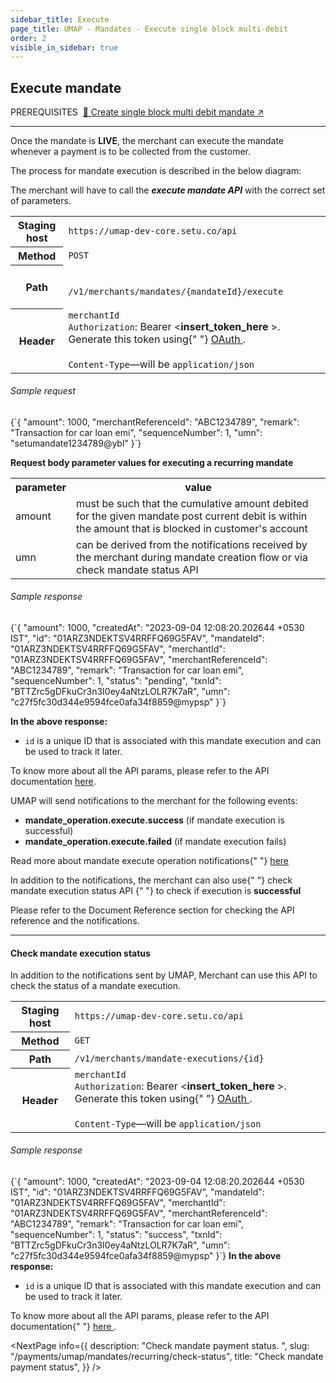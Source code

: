```yaml
---
sidebar_title: Execute
page_title: UMAP - Mandates - Execute single block multi-debit
order: 2
visible_in_sidebar: true
---
```


## Execute mandate

<Text size="small" weight="600">
    PREREQUISITES&nbsp;
</Text>
<a href="/payments/umap/mandates/single-block-multi-debit/create" target="_self">🌟 Create single block multi debit mandate ↗</a>

<hr class="primary" />

Once the mandate is **LIVE**, the merchant can execute the mandate whenever a payment is to be collected from the customer.

The process for mandate execution is described in the below diagram:

The merchant will have to call the **<i>execute mandate API</i>** with the correct set of parameters.

<table>
    <tbody>
        <tr>
            <th>Staging host</th>
            <td>
                <code>https://umap-dev-core.setu.co/api</code>
            </td>
        </tr>
        <tr>
            <th>Method</th>
            <td>
                <code>POST</code>
            </td>
        </tr>
        <tr>
            <th>Path</th>
            <td>
                <code>
                    /v1/merchants/mandates/&#123;mandateId&#125;/execute
                </code>
            </td>
        </tr>
        <tr>
            <th>Header</th>
            <td>
                <code>merchantId</code>
                <br />
                <code>Authorization</code>: Bearer &lt;<b>insert_token_here</b>
                &gt;. Generate this token using{" "}
                <a href="/payments/umap/api-integration" target="_blank">
                    OAuth
                </a>
                .<br />
                <br />
                <code>Content-Type</code>—will be <code>application/json</code>
            </td>
        </tr>
    </tbody>
</table>

###### Sample request

<CodeBlockWithCopy language="json">
    {`{
    "amount": 1000,
    "merchantReferenceId": "ABC1234789",
    "remark": "Transaction for car loan emi",
    "sequenceNumber": 1,
    "umn": "setumandate1234789@ybl"
}`}
</CodeBlockWithCopy>

<p>
    <b>Request body parameter values for executing a recurring mandate</b>
</p>
<table>
    <tr>
        <th>parameter</th>
        <th>value</th>
    </tr>
    <tr>
        <td>amount</td>
        <td>
            must be such that the cumulative amount debited for the given
            mandate post current debit is within the amount that is blocked in
            customer's account
        </td>
    </tr>
    <tr>
        <td>umn</td>
        <td>
            can be derived from the notifications received by the merchant
            during mandate creation flow or via check mandate status API
        </td>
    </tr>
</table>

###### Sample response

<CodeBlockWithCopy language="json">
    {`{
  "amount": 1000,
  "createdAt": "2023-09-04 12:08:20.202644 +0530 IST",
  "id": "01ARZ3NDEKTSV4RRFFQ69G5FAV",
  "mandateId": "01ARZ3NDEKTSV4RRFFQ69G5FAV",
  "merchantId": "01ARZ3NDEKTSV4RRFFQ69G5FAV",
  "merchantReferenceId": "ABC1234789",
  "remark": "Transaction for car loan emi",
  "sequenceNumber": 1,
  "status": "pending",
  "txnId": "BTTZrc5gDFkuCr3n3I0ey4aNtzLOLR7K7aR",
  "umn": "c27f5fc30d344e9594fce0afa34f8859@mypsp"
}`}
</CodeBlockWithCopy>

**In the above response:**

-   `id` is a unique ID that is associated with this mandate execution and can be used to track it later.

To know more about all the API params, please refer to the API documentation <a href="/payments/umap/api-reference#/category~mandates/operation~mandates#execute" target="_blank">here</a>.

<p>UMAP will send notifications to the merchant for the following events:</p>
<ul>
    <li>
        <b>mandate_operation.execute.success</b> (if mandate execution is
        successful)
    </li>
    <li>
        <b>mandate_operation.execute.failed</b> (if mandate execution fails)
    </li>
</ul>
<p>
    Read more about mandate execute operation notifications{" "}
    <a href="/payments/umap/notifications/mandates/execute">here</a>
</p>

<p>
    In addition to the notifications, the merchant can also use{" "}
    <Link href="/payments/umap/mandates/single-block-multi-debit/execute#check-mandate-execution-status">
        check mandate execution status API
    </Link>{" "}
    to check if execution is <b>successful</b>
</p>

Please refer to the Document Reference section for checking the API reference and the notifications.

<hr class="tertiary" />

#### Check mandate execution status

In addition to the notifications sent by UMAP, Merchant can use this API to check the status of a mandate execution.

<table>
    <tbody>
        <tr>
            <th>Staging host</th>
            <td>
                <code>https://umap-dev-core.setu.co/api</code>
            </td>
        </tr>
        <tr>
            <th>Method</th>
            <td>
                <code>GET</code>
            </td>
        </tr>
        <tr>
            <th>Path</th>
            <td>
                <code>/v1/merchants/mandate-executions/&#123;id&#125;</code>
            </td>
        </tr>
        <tr>
            <th>Header</th>
            <td>
                <code>merchantId</code>
                <br />
                <code>Authorization</code>: Bearer &lt;<b>insert_token_here</b>
                &gt;. Generate this token using{" "}
                <a href="/payments/umap/api-integration" target="_blank">
                    OAuth
                </a>
                .<br />
                <br />
                <code>Content-Type</code>—will be <code>application/json</code>
            </td>
        </tr>
    </tbody>
</table>

<h6>Sample response</h6>
<CodeBlockWithCopy language="json">
    {`{
  "amount": 1000,
  "createdAt": "2023-09-04 12:08:20.202644 +0530 IST",
  "id": "01ARZ3NDEKTSV4RRFFQ69G5FAV",
  "mandateId": "01ARZ3NDEKTSV4RRFFQ69G5FAV",
  "merchantId": "01ARZ3NDEKTSV4RRFFQ69G5FAV",
  "merchantReferenceId": "ABC1234789",
  "remark": "Transaction for car loan emi",
  "sequenceNumber": 1,
  "status": "success",
  "txnId": "BTTZrc5gDFkuCr3n3I0ey4aNtzLOLR7K7aR",
  "umn": "c27f5fc30d344e9594fce0afa34f8859@mypsp"
}`}
</CodeBlockWithCopy>
<b>In the above response:</b>
<ul>
    <li>
        <code>id</code> is a unique ID that is associated with this mandate
        execution and can be used to track it later.
    </li>
</ul>

<p>
    To know more about all the API params, please refer to the API documentation{" "}
    <a
        href="/payments/umap/api-reference#/category~mandates/operation~mandates#fetchMandateExecutionById"
        target="_blank"
    >
        here
    </a>
    .
</p>

<NextPage
    info={{
        description: "Check mandate payment status.  ",
        slug: "/payments/umap/mandates/recurring/check-status",
        title: "Check mandate payment status",
    }}
/>
